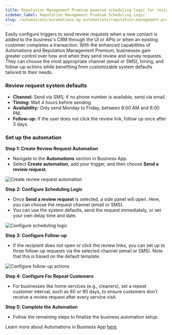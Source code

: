 ```yaml
---
title: Reputation Management Premium powered scheduling logic for review requesting
sidebar_label: Reputation Management Premium Scheduling Logic
slug: /automations/automations-my-automations/reputation-management-premium-scheduling-logic
---
```


Easily configure triggers to send review requests when a new contact is added to the business's CRM through the UI or APIs or when an existing customer completes a transaction. With the enhanced capabilities of Automations and Reputation Management Premium, businesses gain greater control over how and when they send review and survey requests. They can choose the most appropriate channel (email or SMS), timing, and follow-up actions while benefiting from customizable system defaults tailored to their needs.

### **Review request system defaults**

- **Channel:** Send via SMS; if no phone number is available, send via email.
- **Timing:** Wait 4 hours before sending.
- **Availability:** Only send Monday to Friday, between 8:00 AM and 8:00 PM.
- **Follow-up:** If the user does not click the review link, follow up once after 3 days.

### **Set up the automation**

**Step 1: Create Review Request Automation**

- Navigate to the **Automations** section in Business App.
- Select **Create automation,** add your trigger, and then choose **Send a review request.**

![Create review request automation](/img/automations/review-request-automation.png)

**Step 2: Configure Scheduling Logic**

- Once **Send a review request** is selected, a side panel will open. Here, you can choose the request channel (email or SMS).
- You can use the system defaults, send the request immediately, or set your own delay time and date.

![Configure scheduling logic](/img/automations/scheduling-logic-configuration.png)

**Step 3: Configure Follow-up**

- If the recipient does not open or click the review links, you can set up to three follow-up requests via the selected channel (email or SMS). Note that this is based on the default template.

![Configure follow-up actions](/img/automations/follow-up-configuration.png)

**Step 4: Configure For Repeat Customers**

- For businesses like home services (e.g., cleaners), set a repeat customer interval, such as 60 or 90 days, to ensure customers don't receive a review request after every service visit.

**Step 5: Complete the Automation**

- Follow the remaining steps to finalize the business automation setup.

Learn more about Automations in Business App [here](https://support.vendasta.com/hc/en-us/articles/22597391292183-Automations-in-Business-App-Review-Requesting).